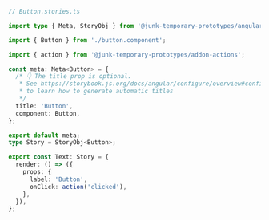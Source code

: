 ```ts
// Button.stories.ts

import type { Meta, StoryObj } from '@junk-temporary-prototypes/angular';

import { Button } from './button.component';

import { action } from '@junk-temporary-prototypes/addon-actions';

const meta: Meta<Button> = {
  /* 👇 The title prop is optional.
   * See https://storybook.js.org/docs/angular/configure/overview#configure-story-loading
   * to learn how to generate automatic titles
   */
  title: 'Button',
  component: Button,
};

export default meta;
type Story = StoryObj<Button>;

export const Text: Story = {
  render: () => ({
    props: {
      label: 'Button',
      onClick: action('clicked'),
    },
  }),
};
```
